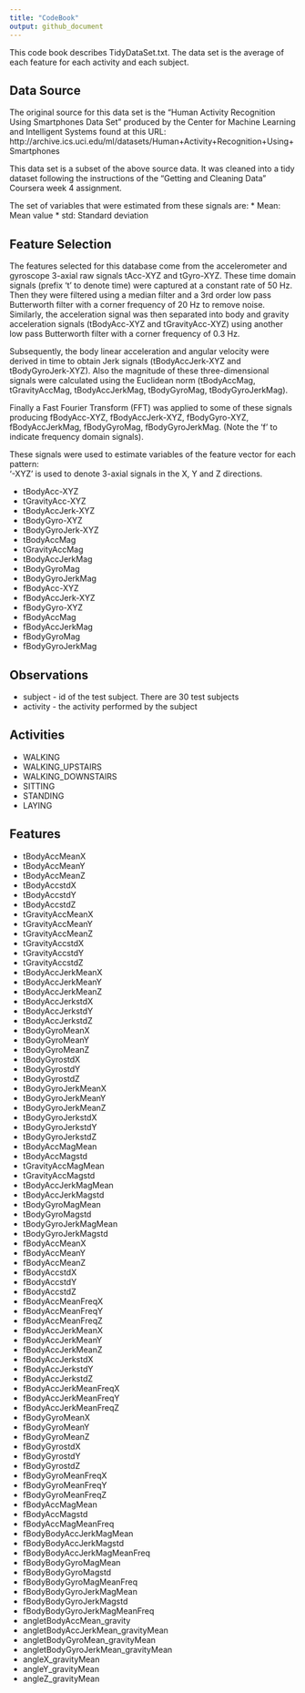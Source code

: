 ```yaml
---
title: "CodeBook"
output: github_document
---
```

This code book describes TidyDataSet.txt.  The data set is the average of each feature for each activity and each subject.

## Data Source
The original source for this data set is the "Human Activity Recognition Using Smartphones Data Set" produced by the Center for Machine Learning and Intelligent Systems found at this URL: http://archive.ics.uci.edu/ml/datasets/Human+Activity+Recognition+Using+Smartphones

This data set is a subset of the above source data. It was cleaned into a tidy dataset following the instructions of the "Getting and Cleaning Data" Coursera week 4 assignment.

The set of variables that were estimated from these signals are: 
* Mean: Mean value
* std: Standard deviation

## Feature Selection 

The features selected for this database come from the accelerometer and gyroscope 3-axial raw signals tAcc-XYZ and tGyro-XYZ. These time domain signals (prefix 't' to denote time) were captured at a constant rate of 50 Hz. Then they were filtered using a median filter and a 3rd order low pass Butterworth filter with a corner frequency of 20 Hz to remove noise. Similarly, the acceleration signal was then separated into body and gravity acceleration signals (tBodyAcc-XYZ and tGravityAcc-XYZ) using another low pass Butterworth filter with a corner frequency of 0.3 Hz. 

Subsequently, the body linear acceleration and angular velocity were derived in time to obtain Jerk signals (tBodyAccJerk-XYZ and tBodyGyroJerk-XYZ). Also the magnitude of these three-dimensional signals were calculated using the Euclidean norm (tBodyAccMag, tGravityAccMag, tBodyAccJerkMag, tBodyGyroMag, tBodyGyroJerkMag). 

Finally a Fast Fourier Transform (FFT) was applied to some of these signals producing fBodyAcc-XYZ, fBodyAccJerk-XYZ, fBodyGyro-XYZ, fBodyAccJerkMag, fBodyGyroMag, fBodyGyroJerkMag. (Note the 'f' to indicate frequency domain signals). 

These signals were used to estimate variables of the feature vector for each pattern:  
'-XYZ' is used to denote 3-axial signals in the X, Y and Z directions.

* tBodyAcc-XYZ
* tGravityAcc-XYZ
* tBodyAccJerk-XYZ
* tBodyGyro-XYZ
* tBodyGyroJerk-XYZ
* tBodyAccMag
* tGravityAccMag
* tBodyAccJerkMag
* tBodyGyroMag
* tBodyGyroJerkMag
* fBodyAcc-XYZ
* fBodyAccJerk-XYZ
* fBodyGyro-XYZ
* fBodyAccMag
* fBodyAccJerkMag
* fBodyGyroMag
* fBodyGyroJerkMag

## Observations
* subject - id of the test subject. There are 30 test subjects
* activity - the activity performed by the subject

## Activities
* WALKING 
* WALKING_UPSTAIRS
* WALKING_DOWNSTAIRS
* SITTING
* STANDING
* LAYING

## Features 
* tBodyAccMeanX
* tBodyAccMeanY
* tBodyAccMeanZ
* tBodyAccstdX
* tBodyAccstdY
* tBodyAccstdZ
* tGravityAccMeanX
* tGravityAccMeanY
* tGravityAccMeanZ
* tGravityAccstdX
* tGravityAccstdY
* tGravityAccstdZ
* tBodyAccJerkMeanX
* tBodyAccJerkMeanY
* tBodyAccJerkMeanZ
* tBodyAccJerkstdX
* tBodyAccJerkstdY
* tBodyAccJerkstdZ
* tBodyGyroMeanX
* tBodyGyroMeanY
* tBodyGyroMeanZ
* tBodyGyrostdX
* tBodyGyrostdY
* tBodyGyrostdZ
* tBodyGyroJerkMeanX
* tBodyGyroJerkMeanY
* tBodyGyroJerkMeanZ
* tBodyGyroJerkstdX
* tBodyGyroJerkstdY
* tBodyGyroJerkstdZ
* tBodyAccMagMean
* tBodyAccMagstd
* tGravityAccMagMean
* tGravityAccMagstd
* tBodyAccJerkMagMean
* tBodyAccJerkMagstd
* tBodyGyroMagMean
* tBodyGyroMagstd
* tBodyGyroJerkMagMean
* tBodyGyroJerkMagstd
* fBodyAccMeanX
* fBodyAccMeanY
* fBodyAccMeanZ
* fBodyAccstdX
* fBodyAccstdY
* fBodyAccstdZ
* fBodyAccMeanFreqX
* fBodyAccMeanFreqY
* fBodyAccMeanFreqZ
* fBodyAccJerkMeanX
* fBodyAccJerkMeanY
* fBodyAccJerkMeanZ
* fBodyAccJerkstdX
* fBodyAccJerkstdY
* fBodyAccJerkstdZ
* fBodyAccJerkMeanFreqX
* fBodyAccJerkMeanFreqY
* fBodyAccJerkMeanFreqZ
* fBodyGyroMeanX
* fBodyGyroMeanY
* fBodyGyroMeanZ
* fBodyGyrostdX
* fBodyGyrostdY
* fBodyGyrostdZ
* fBodyGyroMeanFreqX
* fBodyGyroMeanFreqY
* fBodyGyroMeanFreqZ
* fBodyAccMagMean
* fBodyAccMagstd
* fBodyAccMagMeanFreq
* fBodyBodyAccJerkMagMean
* fBodyBodyAccJerkMagstd
* fBodyBodyAccJerkMagMeanFreq
* fBodyBodyGyroMagMean
* fBodyBodyGyroMagstd
* fBodyBodyGyroMagMeanFreq
* fBodyBodyGyroJerkMagMean
* fBodyBodyGyroJerkMagstd
* fBodyBodyGyroJerkMagMeanFreq
* angletBodyAccMean_gravity
* angletBodyAccJerkMean_gravityMean
* angletBodyGyroMean_gravityMean
* angletBodyGyroJerkMean_gravityMean
* angleX_gravityMean
* angleY_gravityMean
* angleZ_gravityMean



